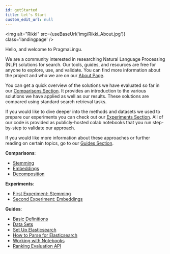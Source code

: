 ```yaml
---
id: getStarted
title: Let's Start
custom_edit_url: null
---
```



<img
  alt="Rikki"
  src={useBaseUrl('img/Rikki_About.jpg')}
  class='landingpage'
/>


Hello, and welcome to PragmaLingu.

We are a community interested in researching Natural Language Processing (NLP) solutions for search. Our tools, guides, and resources are free for anyone to explore, use, and validate.
You can find more information about the project and who we are on our [About Page](about/team.mdx).

You can get a quick overview of the solutions we have evaluated so far in our [Comparisons Section](./comparisons/comparisons-intro.mdx). It provides  an introduction to the various solutions we have applied as well as our results.  These solutions are compared using standard search retrieval tasks.


If you would like to dive deeper into the methods and datasets we used to prepare our experiments you can check out our [Experiments Section](./experiments/experiments-intro.mdx). 
All of our code is provided as publicly-hosted colab notebooks that you run step-by-step to validate our approach.

If you would like more information about these approaches or further reading on certain topics, go to our [Guides Section](./guides/guides-intro.mdx).


**Comparisons**:
* [Stemming](./comparisons/stemming.mdx)
* [Embeddings](./comparisons/embeddings.mdx) 
* [Decomposition](./comparisons/german-decomposition.mdx) 

**Experiments**:
* [First Experiment: Stemming](./experiments/experiment1.mdx)
* [Second Experiment: Embeddings](./experiments/experiment2.mdx) 

**Guides**:
* [Basic Definitions](./guides/basic-definitions.mdx)
* [Data Sets](./guides/data-comparison.mdx) 
* [Set Up Elasticsearch](./guides/elastic-setup.mdx)
* [How to Parse for Elasticsearch](./guides/how-to-parse.mdx) 
* [Working with Notebooks](./guides/notebooks.mdx)
* [Ranking Evaluation API](./guides/ranking-api.mdx) 
